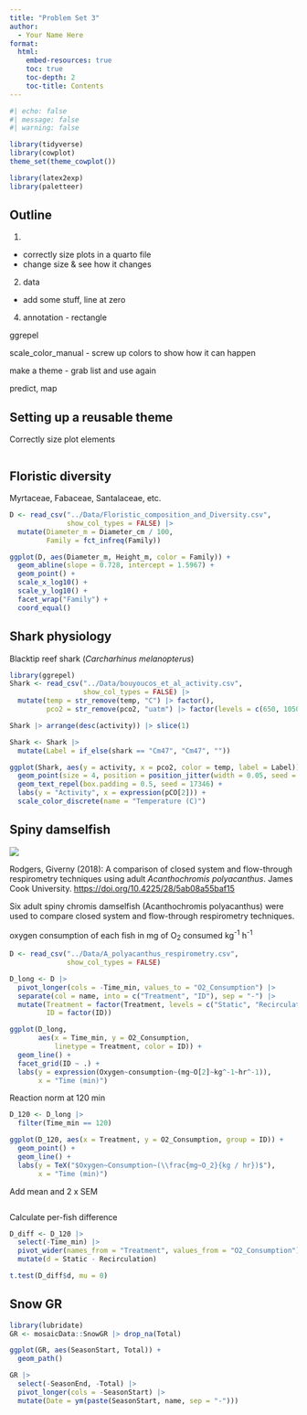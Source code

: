 ```yaml
---
title: "Problem Set 3"
author:
  - Your Name Here
format: 
  html:
    embed-resources: true
    toc: true
    toc-depth: 2
    toc-title: Contents
---
```


```r
#| echo: false
#| message: false
#| warning: false

library(tidyverse)
library(cowplot)
theme_set(theme_cowplot())

library(latex2exp)
library(paletteer)
```


## Outline

1. 
- correctly size plots in a quarto file
- change size & see how it changes

2. data 
- add some stuff, line at zero 

4. annotation - rectangle

ggrepel

scale_color_manual
- screw up colors to show how it can happen

make a theme - grab list and use again

predict, map


## Setting up a reusable theme

Correctly size plot elements

```r

```


## Floristic diversity

Myrtaceae, Fabaceae, Santalaceae, etc.

```r
D <- read_csv("../Data/Floristic_composition_and_Diversity.csv",
              show_col_types = FALSE) |> 
  mutate(Diameter_m = Diameter_cm / 100,
         Family = fct_infreq(Family))

ggplot(D, aes(Diameter_m, Height_m, color = Family)) +
  geom_abline(slope = 0.728, intercept = 1.5967) +
  geom_point() +
  scale_x_log10() +
  scale_y_log10() +
  facet_wrap("Family") +
  coord_equal()
```

## Shark physiology

Blacktip reef shark (*Carcharhinus melanopterus*)

```r
library(ggrepel)
Shark <- read_csv("../Data/bouyoucos_et_al_activity.csv",
                  show_col_types = FALSE) |> 
  mutate(temp = str_remove(temp, "C") |> factor(),
         pco2 = str_remove(pco2, "uatm") |> factor(levels = c(650, 1050)))

Shark |> arrange(desc(activity)) |> slice(1)

Shark <- Shark |> 
  mutate(Label = if_else(shark == "Cm47", "Cm47", ""))

ggplot(Shark, aes(y = activity, x = pco2, color = temp, label = Label)) +
  geom_point(size = 4, position = position_jitter(width = 0.05, seed = 48727)) +
  geom_text_repel(box.padding = 0.5, seed = 17346) +
  labs(y = "Activity", x = expression(pCO[2])) +
  scale_color_discrete(name = "Temperature (C)")
```


## Spiny damselfish

![](https://upload.wikimedia.org/wikipedia/commons/e/e3/Acanthochromis_polyacanthus.jpg)


Rodgers, Giverny (2018): A comparison of closed system and flow-through respirometry techniques using adult *Acanthochromis polyacanthus*. James Cook University. [https://doi.org/10.4225/28/5ab08a55baf15](https://doi.org/10.4225/28/5ab08a55baf15)

Six adult spiny chromis damselfish (Acanthochromis polyacanthus) were used to compare closed system and flow-through respirometry techniques.

oxygen consumption of each fish in mg of O~2~ consumed kg^-1^ h^-1^

```r
D <- read_csv("../Data/A_polyacanthus_respirometry.csv",
              show_col_types = FALSE)

D_long <- D |> 
  pivot_longer(cols = -Time_min, values_to = "O2_Consumption") |> 
  separate(col = name, into = c("Treatment", "ID"), sep = "-") |> 
  mutate(Treatment = factor(Treatment, levels = c("Static", "Recirculation")),
         ID = factor(ID))

ggplot(D_long,
       aes(x = Time_min, y = O2_Consumption,
           linetype = Treatment, color = ID)) +
  geom_line() +
  facet_grid(ID ~ .) +
  labs(y = expression(Oxygen~consumption~(mg~O[2]~kg^-1~hr^-1)),
       x = "Time (min)")
```

Reaction norm at 120 min

```r
D_120 <- D_long |>
  filter(Time_min == 120)

ggplot(D_120, aes(x = Treatment, y = O2_Consumption, group = ID)) +
  geom_point() +
  geom_line() +
  labs(y = TeX("$Oxygen~Consumption~(\\frac{mg~O_2}{kg / hr})$"),
       x = "Time (min)")
```

Add mean and 2 x SEM

```r

```

Calculate per-fish difference

```r
D_diff <- D_120 |> 
  select(-Time_min) |> 
  pivot_wider(names_from = "Treatment", values_from = "O2_Consumption") |> 
  mutate(d = Static - Recirculation)

t.test(D_diff$d, mu = 0)
```


## Snow GR

```r
library(lubridate)
GR <- mosaicData::SnowGR |> drop_na(Total)

ggplot(GR, aes(SeasonStart, Total)) +
  geom_path()

GR |> 
  select(-SeasonEnd, -Total) |> 
  pivot_longer(cols = -SeasonStart) |> 
  mutate(Date = ym(paste(SeasonStart, name, sep = "-")))
```

